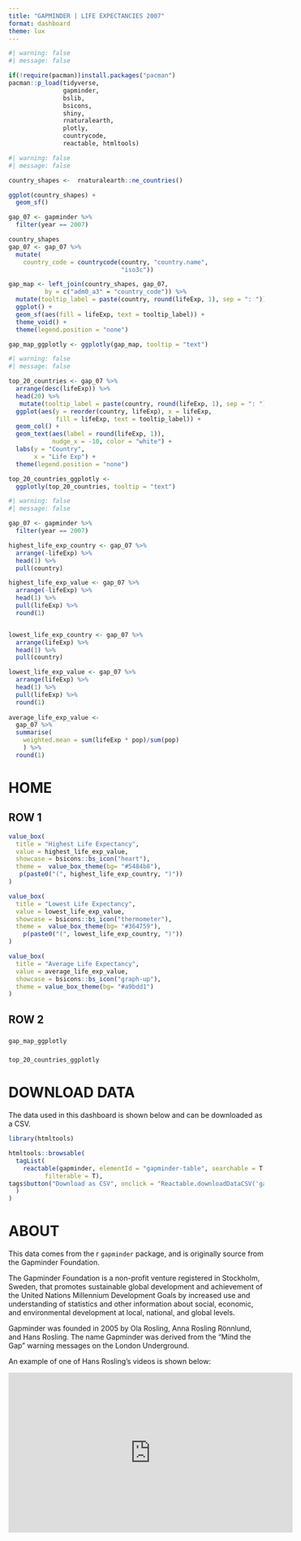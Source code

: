 ```yaml
---
title: "GAPMINDER | LIFE EXPECTANCIES 2007"
format: dashboard
theme: lux
---
```



```r
#| warning: false
#| message: false

if(!require(pacman))install.packages("pacman")
pacman::p_load(tidyverse, 
               gapminder,
               bslib,
               bsicons,
               shiny,
               rnaturalearth,
               plotly,
               countrycode,
               reactable, htmltools)
```

```r
#| warning: false
#| message: false

country_shapes <-  rnaturalearth::ne_countries()

ggplot(country_shapes) +
  geom_sf()

gap_07 <- gapminder %>% 
  filter(year == 2007)

country_shapes
gap_07 <- gap_07 %>% 
  mutate(
    country_code = countrycode(country, "country.name", 
                               "iso3c"))

gap_map <- left_join(country_shapes, gap_07,
          by = c("adm0_a3" = "country_code")) %>% 
  mutate(tooltip_label = paste(country, round(lifeExp, 1), sep = ": ")) %>% 
  ggplot() +
  geom_sf(aes(fill = lifeExp, text = tooltip_label)) +
  theme_void() +
  theme(legend.position = "none")

gap_map_ggplotly <- ggplotly(gap_map, tooltip = "text")
```


```r
#| warning: false
#| message: false

top_20_countries <- gap_07 %>% 
  arrange(desc(lifeExp)) %>% 
  head(20) %>% 
   mutate(tooltip_label = paste(country, round(lifeExp, 1), sep = ": ")) %>% 
  ggplot(aes(y = reorder(country, lifeExp), x = lifeExp,
             fill = lifeExp, text = tooltip_label)) +
  geom_col() +
  geom_text(aes(label = round(lifeExp, 1)),
            nudge_x = -10, color = "white") +
  labs(y = "Country",
       x = "Life Exp") +
  theme(legend.position = "none")

top_20_countries_ggplotly <- 
  ggplotly(top_20_countries, tooltip = "text")
```


```r
#| warning: false
#| message: false

gap_07 <- gapminder %>% 
  filter(year == 2007)

highest_life_exp_country <- gap_07 %>% 
  arrange(-lifeExp) %>% 
  head(1) %>% 
  pull(country)

highest_life_exp_value <- gap_07 %>% 
  arrange(-lifeExp) %>% 
  head(1) %>% 
  pull(lifeExp) %>% 
  round(1)


lowest_life_exp_country <- gap_07 %>% 
  arrange(lifeExp) %>% 
  head(1) %>% 
  pull(country)

lowest_life_exp_value <- gap_07 %>% 
  arrange(lifeExp) %>% 
  head(1) %>% 
  pull(lifeExp) %>% 
  round(1)
  
average_life_exp_value <- 
  gap_07 %>% 
  summarise(
    weighted.mean = sum(lifeExp * pop)/sum(pop)
    ) %>% 
  round(1)
```


# HOME

## ROW 1 {height=25%}

```r
value_box(
  title = "Highest Life Expectancy",
  value = highest_life_exp_value,
  showcase = bsicons::bs_icon("heart"),
  theme =  value_box_theme(bg= "#5484b8"),
   p(paste0("(", highest_life_exp_country, ")"))
)
```

```r
value_box(
  title = "Lowest Life Expectancy",
  value = lowest_life_exp_value,
  showcase = bsicons::bs_icon("thermometer"),
  theme =  value_box_theme(bg= "#364759"),
    p(paste0("(", lowest_life_exp_country, ")"))
)
```


```r
value_box(
  title = "Average Life Expectancy",
  value = average_life_exp_value,
  showcase = bsicons::bs_icon("graph-up"),
  theme = value_box_theme(bg= "#a9bdd1")
)

```


## ROW 2 {height=75%}

### {width=70%}

```r
gap_map_ggplotly
```


### {width=30%}

```r
top_20_countries_ggplotly
```


# DOWNLOAD DATA

The data used in this dashboard is shown below and can be downloaded as a CSV.

```r
library(htmltools)

htmltools::browsable(
  tagList(
    reactable(gapminder, elementId = "gapminder-table", searchable = T,
          filterable = T),
tags$button("Download as CSV", onclick = "Reactable.downloadDataCSV('gapminder-table')")
  )
)
```



# ABOUT

This data comes from the r `gapminder` package, and is originally source from the Gapminder Foundation.

The Gapminder Foundation is a non-profit venture registered in Stockholm, Sweden, that promotes sustainable global development and achievement of the United Nations Millennium Development Goals by increased use and understanding of statistics and other information about social, economic, and environmental development at local, national, and global levels.

Gapminder was founded in 2005 by Ola Rosling, Anna Rosling Rönnlund, and Hans Rosling. The name Gapminder was derived from the "Mind the Gap" warning messages on the London Underground.

An example of one of Hans Rosling's videos is shown below:

<iframe width="560" height="315" src="https://www.youtube.com/embed/usdJgEwMinM?si=iDLJQmfh2aUqLe8W" title="YouTube video player" frameborder="0" allow="accelerometer; autoplay; clipboard-write; encrypted-media; gyroscope; picture-in-picture; web-share" referrerpolicy="strict-origin-when-cross-origin" allowfullscreen></iframe>